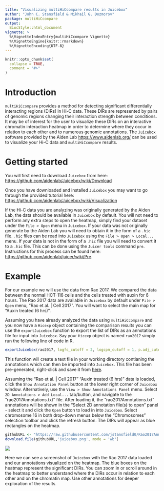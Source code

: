 ```yaml
---
title: "Visualizing multiHiCcompare results in Juicebox"
author: "John C. Stansfield & Mikhail G. Dozmorov"
package: multiHiCcompare
output: 
  BiocStyle::html_document
vignette: >
  %\VignetteIndexEntry{multiHiCcompare Vignette}
  %\VignetteEngine{knitr::rmarkdown}
  %\VignetteEncoding{UTF-8}  
---
```


```r
knitr::opts_chunk$set(
  collapse = TRUE,
  comment = "#>"
)
```

# Introduction 

`multiHiCcompare` provides a method for detecting significant differentially interacting regions (DIRs) in Hi-C data. These DIRs are represented by pairs of genomic regions changing their interaction strength between conditions. It may be of interest for the user to visualize these DIRs on an interactive chromatin interaction heatmap in order to determine where they occur in relation to each other and to numerous genomic annotations. The `Juicebox` software provided by the Aiden Lab [https://www.aidenlab.org/](https://www.aidenlab.org/) can be used to visualize your Hi-C data and `multiHiCcompare` results. 

# Getting started

You will first need to download `Juicebox` from here: [https://github.com/aidenlab/Juicebox/wiki/Download](https://github.com/aidenlab/Juicebox/wiki/Download)

Once you have downloaded and installed `Juicebox` you may want to go through the provided tutorial here: [https://github.com/aidenlab/Juicebox/wiki/Visualization](https://github.com/aidenlab/Juicebox/wiki/Visualization)

If the Hi-C data you are analyzing was originally generated by the Aiden Lab, the data should be available in `Juicebox` by default. You will not need to perform any extra steps to open the heatmap, simply find your dataset under the `File > Open` menu in `Juicebox`. If your data was not originally generate by the Aiden Lab you will need to obtain it in the form of a `.hic` file. `.hic` files can be read into `Juicebox` using the `File > Open > Local...` menu. If your data is not in the form of a `.hic` file you will need to convert it to a `.hic` file. This can be done using the `Juicer tools` command `pre`. Instructions for this process can be found here: [https://github.com/aidenlab/juicer/wiki/Pre](https://github.com/aidenlab/juicer/wiki/Pre).

# Example 

For our example we will use the data from Rao 2017. We compared the data between the normal HCT-116 cells and the cells treated with auxin for 6 hours. The Rao 2017 data are available in `Juicebox` by default under `File > Open` menu, "Rao et al. | Cell 2017". You will want to select the main map for "Auxin treated (6 hrs)". <!--You can also add a control map by choosing the "Rao et al. | Cell 2017" "Untreated" map. -->

Assuming you have already analyzed the data using `multiHiCcompare` and you now have a `Hicexp` object containing the comparison results you can use the `exportJuicebox` function to export the list of DIRs as an annotations file for input into `Juicebox`. Say your `Hicexp` object is named `rao2017` simply run the following line of code in R.

```r
exportJuicebox(rao2017, logfc_cutoff = 2, logcpm_cutoff = 1, p.adj_cutoff = 0.001, file_name = "rao2017Annotations.txt")
```

This function will create a text file in your working directory contianing the annotations which can then be imported into `Juicebox`. This file has been pre-generated, right-click and save it from [here](https://raw.githubusercontent.com/jstansfield0/Rao2017Annotations/master/rao2017Annotations.txt).

Assuming the "Rao et al. | Cell 2017" "Auxin treated (6 hrs)" data is loaded, click the `Show Annotation Panel` button at the lower right corner of `Juicebox` window. Alternatively, use the `View > Show Annotations Panel` menu. Select `2D Annotations > Add Local...` tab/button, and navigate to the "rao2017Annotations.txt" file. After loading it, the "rao2017Annotations.txt" annotations will be shown in the "Select 2D annotation file(s) to open" panel - select it and click the `Open` button to load in into `Juicebox`. Select chromosome 16 in both drop-down menus below the "Chromosomes" selection toolbar and click the refresh button. The DIRs will appear as blue rectangles on the heatmap. 

```r
githubURL <- "https://raw.githubusercontent.com/jstansfield0/Rao2017Annotations/master/juicebox.png"
download.file(githubURL,'juicebox.png', mode = 'wb')
```


![](juicebox.png)

Here we can see a screenshot of `Juicebox` with the Rao 2017 data loaded and our annotations visualized on the heatmap. The blue boxes on the heatmap represent the significant DIRs. You can zoom in or scroll around in the heatmap to better understand where the DIRs occur in relation to each other and on the chromatin map. Use other annotations for deeper exploration of the results.



